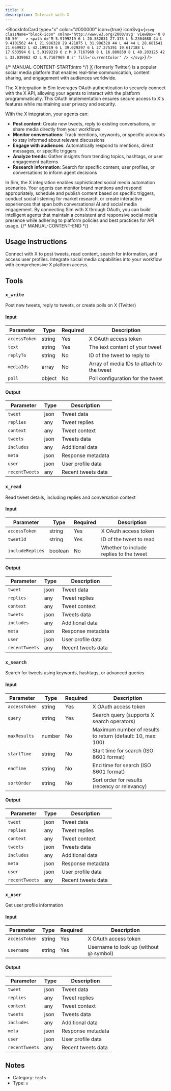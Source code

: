 ```yaml
---
title: X
description: Interact with X
---
```



<BlockInfoCard 
  type="x"
  color="#000000"
  icon={true}
  iconSvg={`<svg className="block-icon" xmlns='http://www.w3.org/2000/svg' viewBox='0 0 50 50'   >
      <path
        d='M 5.9199219 6 L 20.582031 27.375 L 6.2304688 44 L 9.4101562 44 L 21.986328 29.421875 L 31.986328 44 L 44 44 L 28.681641 21.669922 L 42.199219 6 L 39.029297 6 L 27.275391 19.617188 L 17.933594 6 L 5.9199219 6 z M 9.7167969 8 L 16.880859 8 L 40.203125 42 L 33.039062 42 L 9.7167969 8 z'
        fill='currentColor'
      />
    </svg>`}
/>

{/* MANUAL-CONTENT-START:intro */}
[X](https://x.com/) (formerly Twitter) is a popular social media platform that enables real-time communication, content sharing, and engagement with audiences worldwide.

The X integration in Sim leverages OAuth authentication to securely connect with the X API, allowing your agents to interact with the platform programmatically. This OAuth implementation ensures secure access to X's features while maintaining user privacy and security.

With the X integration, your agents can:

- **Post content**: Create new tweets, reply to existing conversations, or share media directly from your workflows
- **Monitor conversations**: Track mentions, keywords, or specific accounts to stay informed about relevant discussions
- **Engage with audiences**: Automatically respond to mentions, direct messages, or specific triggers
- **Analyze trends**: Gather insights from trending topics, hashtags, or user engagement patterns
- **Research information**: Search for specific content, user profiles, or conversations to inform agent decisions

In Sim, the X integration enables sophisticated social media automation scenarios. Your agents can monitor brand mentions and respond appropriately, schedule and publish content based on specific triggers, conduct social listening for market research, or create interactive experiences that span both conversational AI and social media engagement. By connecting Sim with X through OAuth, you can build intelligent agents that maintain a consistent and responsive social media presence while adhering to platform policies and best practices for API usage.
{/* MANUAL-CONTENT-END */}


## Usage Instructions

Connect with X to post tweets, read content, search for information, and access user profiles. Integrate social media capabilities into your workflow with comprehensive X platform access.



## Tools

### `x_write`

Post new tweets, reply to tweets, or create polls on X (Twitter)

#### Input

| Parameter | Type | Required | Description |
| --------- | ---- | -------- | ----------- |
| `accessToken` | string | Yes | X OAuth access token |
| `text` | string | Yes | The text content of your tweet |
| `replyTo` | string | No | ID of the tweet to reply to |
| `mediaIds` | array | No | Array of media IDs to attach to the tweet |
| `poll` | object | No | Poll configuration for the tweet |

#### Output

| Parameter | Type | Description |
| --------- | ---- | ----------- |
| `tweet` | json | Tweet data |
| `replies` | any | Tweet replies |
| `context` | any | Tweet context |
| `tweets` | json | Tweets data |
| `includes` | any | Additional data |
| `meta` | json | Response metadata |
| `user` | json | User profile data |
| `recentTweets` | any | Recent tweets data |

### `x_read`

Read tweet details, including replies and conversation context

#### Input

| Parameter | Type | Required | Description |
| --------- | ---- | -------- | ----------- |
| `accessToken` | string | Yes | X OAuth access token |
| `tweetId` | string | Yes | ID of the tweet to read |
| `includeReplies` | boolean | No | Whether to include replies to the tweet |

#### Output

| Parameter | Type | Description |
| --------- | ---- | ----------- |
| `tweet` | json | Tweet data |
| `replies` | any | Tweet replies |
| `context` | any | Tweet context |
| `tweets` | json | Tweets data |
| `includes` | any | Additional data |
| `meta` | json | Response metadata |
| `user` | json | User profile data |
| `recentTweets` | any | Recent tweets data |

### `x_search`

Search for tweets using keywords, hashtags, or advanced queries

#### Input

| Parameter | Type | Required | Description |
| --------- | ---- | -------- | ----------- |
| `accessToken` | string | Yes | X OAuth access token |
| `query` | string | Yes | Search query \(supports X search operators\) |
| `maxResults` | number | No | Maximum number of results to return \(default: 10, max: 100\) |
| `startTime` | string | No | Start time for search \(ISO 8601 format\) |
| `endTime` | string | No | End time for search \(ISO 8601 format\) |
| `sortOrder` | string | No | Sort order for results \(recency or relevancy\) |

#### Output

| Parameter | Type | Description |
| --------- | ---- | ----------- |
| `tweet` | json | Tweet data |
| `replies` | any | Tweet replies |
| `context` | any | Tweet context |
| `tweets` | json | Tweets data |
| `includes` | any | Additional data |
| `meta` | json | Response metadata |
| `user` | json | User profile data |
| `recentTweets` | any | Recent tweets data |

### `x_user`

Get user profile information

#### Input

| Parameter | Type | Required | Description |
| --------- | ---- | -------- | ----------- |
| `accessToken` | string | Yes | X OAuth access token |
| `username` | string | Yes | Username to look up \(without @ symbol\) |

#### Output

| Parameter | Type | Description |
| --------- | ---- | ----------- |
| `tweet` | json | Tweet data |
| `replies` | any | Tweet replies |
| `context` | any | Tweet context |
| `tweets` | json | Tweets data |
| `includes` | any | Additional data |
| `meta` | json | Response metadata |
| `user` | json | User profile data |
| `recentTweets` | any | Recent tweets data |



## Notes

- Category: `tools`
- Type: `x`
